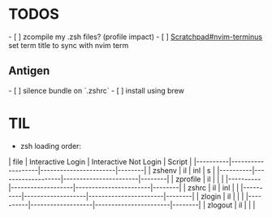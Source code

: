 = TODOS =
- [ ] zcompile my .zsh files? (profile impact)
- [ ] [[Scratchpad#nvim-terminus]] set term title to sync with nvim term
== Antigen ==
- [ ] silence bundle on `.zshrc`
- [ ] install using brew

= TIL =
* zsh loading order:
| file     | Interactive Login | Interactive Not Login | Script |
|----------|-------------------|-----------------------|--------|
| zshenv   | il                | inl                   | s      |
|----------|-------------------|-----------------------|--------|
| zprofile | il                |                       |        |
|----------|-------------------|-----------------------|--------|
| zshrc    | il                | inl                   |        |
|----------|-------------------|-----------------------|--------|
| zlogin   | il                |                       |        |
|----------|-------------------|-----------------------|--------|
| zlogout  | il                |                       |        |
